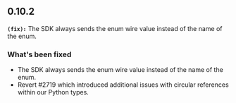 ## 0.10.2
**`(fix):`** The SDK always sends the enum wire value instead of the name of the enum.

### What's been fixed
- The SDK always sends the enum wire value instead of the name of the enum.
- Revert #2719 which introduced additional issues with circular references within our Python types.

